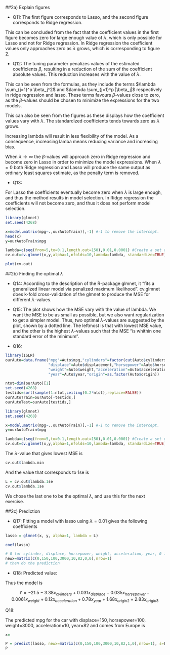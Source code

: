 ##2a) Explain figures

* Q11: The first figure corresponds to Lasso, and the second figure corresponds to Ridge regression. 

This can be concluded from the fact that the coefficient values in the first figure becomes zero for large enough value of $\lambda$, which is only possible for Lasso and not for Ridge regression. In Ridge regression the coefficient values only approaches zero as $\lambda$ grows, which is corresponding to figure 2.  

* Q12: The tuning parameter penalizes values of the estimated coefficients $\beta$, resulting in a reduction of the sum of the coefficient absolute values. This reduction increases with the value of $\lambda$.

This can be seen from the formulas, as they include the terms $\lambda \sum_{j=1}^p \beta_j^2$ and $\lambda \sum_{j=1}^p |\beta_j|$ respectively in ridge regression and lasso. These terms favours $\beta$-values close to zero, as the $\beta$-values should be chosen to minimize the expressions for the two models. 

This can also be seen from the figures as these displays how the coefficient values vary with $\lambda$. The standardized coefficients tends towards zero as $\lambda$ grows. 

Increasing lambda will result in less flexibility of the model. As a consequence, increasing lamba means reducing variance and increasing bias. 

When $\lambda \rightarrow \infty$ the $\beta$-values will approach zero in Ridge regression and become zero in Lasso in order to minimize the model expressions. When $\lambda = 0$ both Ridge regression and Lasso will produce the same output as ordinary least squares estimate, as the penalty term is removed.

* Q13:

For Lasso the coefficients eventually become zero when $\lambda$ is large enough, and thus the method results in model selection. In Ridge regression the coefficients will not become zero, and thus it does not perform model selection. 




```r
library(glmnet)
set.seed(4268)

x=model.matrix(mpg~.,ourAutoTrain)[,-1] #-1 to remove the intercept.
head(x)
y=ourAutoTrain$mpg

lambda=c(seq(from=5,to=0.1,length.out=150),0.01,0.0001) #Create a set of tuning parameters, adding low value to also see least squares fit
cv.out=cv.glmnet(x,y,alpha=1,nfolds=10,lambda=lambda, standardize=TRUE) #alpha=1 gives lasso, alpha=0 gives ridge

plot(cv.out)

```

##2b) Finding the optimal $\lambda$

* Q14: According to the description of the R-package glmnet, it "fits a generalized linear model via penalized maximum likelihood". cv.glmnet does k-fold cross-validation of the glmnet to produce the MSE for different $\lambda$-values.

* Q15: The plot shows how the MSE vary with the value of lambda. We want the MSE to be as small as possible, but we also want regularization to get a simpler model. Thus, two optimal $\lambda$-values are suggested by the plot, shown by a dotted line. The leftmost is that with lowest MSE value, and the other is the highest $\lambda$-values such that the MSE "is whithin one standard error of the minimum".

* Q16: 

```r

library(ISLR)
ourAuto=data.frame("mpg"=Auto$mpg,"cylinders"=factor(cut(Auto$cylinders,2)),
                   "displace"=Auto$displacement,"horsepower"=Auto$horsepower,
                   "weight"=Auto$weight,"acceleration"=Auto$acceleration, 
                   "year"=Auto$year,"origin"=as.factor(Auto$origin))

ntot=dim(ourAuto)[1]
set.seed(4268)
testids=sort(sample(1:ntot,ceiling(0.2*ntot),replace=FALSE))
ourAutoTrain=ourAuto[-testids,]
ourAutoTest=ourAuto[testids,]

library(glmnet)
set.seed(4268)

x=model.matrix(mpg~.,ourAutoTrain)[,-1] #-1 to remove the intercept.
y=ourAutoTrain$mpg

lambda=c(seq(from=5,to=0.1,length.out=150),0.01,0.0001) #Create a set of tuning parameters, adding low value to also see least squares fit
cv.out=cv.glmnet(x,y,alpha=1,nfolds=10,lambda=lambda, standardize=TRUE) #alpha=1 gives lasso, alpha=0 gives ridge
```


The $\lambda$-value that gives lowest MSE is
```r

cv.out$lambda.min
```

And the value that corresponds to 1se is
```r
L = cv.out$lambda.1se
cv.out$lambda.1se

```

We chose the last one to be the optimal $\lambda$, and use this for the next exercise.

##2c) Prediction

* Q17: 
Fitting a model with lasso using $\lambda = 0.01$ gives the following coefficients

```r
lasso = glmnet(x, y, alpha=1, lambda = L)

coef(lasso)
```

```r
# 0 for cylinder, displace, horsepower, weight, acceleration, year, 0 for origin2 and 0 for origin3
newx=matrix(c(0,150,100,3000,10,82,0,0),nrow=1)
# then do the prediction
```

* Q18: Predicted value:

Thus the model is

$$Y = -21.5 -3.38x_{cylinders} + 0.031x_{displace} - 0.035x_{horsepower}-0.0061x_{weight}+0.12x_{acceleration} +0.78x_{year}+1.68x_{origin2}+2.83x_{origin3}$$

Q18:

The predicted mpg for the car with displace=150, horsepower=100, weight=3000, acceleration=10, year=82 and comes from Europe is
```r
x= 

P = predict(lasso, newx=matrix(c(0,150,100,3000,10,82,1,0),nrow=1), s=L)
P

```
